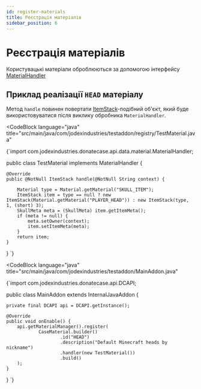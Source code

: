 ```yaml
---
id: register-materials
title: Реєстрація матеріалів
sidebar_position: 6
---
```



# Реєстрація матеріалів

Користувацькі матеріали оброблюються за допомогою інтерфейсу [MaterialHandler](https://repo.jodexindustries.xyz/javadoc/releases/com/jodexindustries/donatecase/api/2.1.0.0/raw/com/jodexindustries/donatecase/api/data/material/MaterialHandler.html)

## Приклад реалізації `HEAD` матеріалу

Метод `handle` повинен повертати [ItemStack](https://helpch.at/docs/1.16.5/org/bukkit/inventory/ItemStack.html)-подібний об'єкт,
який буде використовуватися після виклику обробника `MaterialHandler`.

<CodeBlock
        language="java"
        title="src/main/java/com/jodexindustries/testaddon/registry/TestMaterial.java"
>
{`import com.jodexindustries.donatecase.api.data.material.MaterialHandler;

public class TestMaterial implements MaterialHandler {

    @Override
    public @NotNull ItemStack handle(@NotNull String context) {

        Material type = Material.getMaterial("SKULL_ITEM");
        ItemStack item = type == null ? new ItemStack(Material.getMaterial("PLAYER_HEAD")) : new ItemStack(type, 1, (short) 3);
        SkullMeta meta = (SkullMeta) item.getItemMeta();
        if (meta != null) {
            meta.setOwner(context);
            item.setItemMeta(meta);
        }
        return item;
    }
}
`}

</CodeBlock>


<CodeBlock
        language="java"
        title="src/main/java/com/jodexindustries/testaddon/MainAddon.java"
>
{`import com.jodexindustries.donatecase.api.DCAPI;

public class MainAddon extends InternalJavaAddon {

    private final DCAPI api = DCAPI.getInstance();

    @Override
    public void onEnable() {
        api.getMaterialManager().register(
                CaseMaterial.builder()
                        .id("HEAD")
                        .description("Default Minecraft heads by nickname")
                        .handler(new TestMaterial())
                        .build()
        );
    }

}
`}
</CodeBlock>